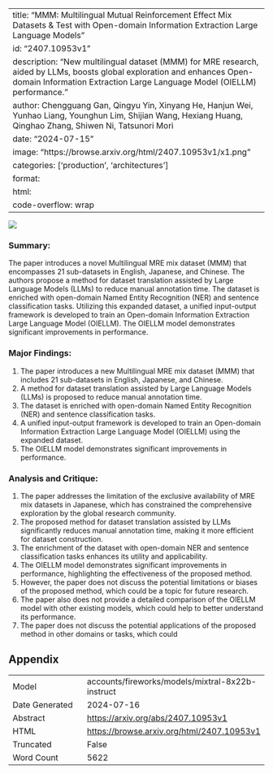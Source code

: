 
---
title: "MMM: Multilingual Mutual Reinforcement Effect Mix Datasets & Test with Open-domain Information Extraction Large Language Models"
id: "2407.10953v1"
description: "New multilingual dataset (MMM) for MRE research, aided by LLMs, boosts global exploration and enhances Open-domain Information Extraction Large Language Model (OIELLM) performance."
author: Chengguang Gan, Qingyu Yin, Xinyang He, Hanjun Wei, Yunhao Liang, Younghun Lim, Shijian Wang, Hexiang Huang, Qinghao Zhang, Shiwen Ni, Tatsunori Mori
date: "2024-07-15"
image: "https://browse.arxiv.org/html/2407.10953v1/x1.png"
categories: ['production', 'architectures']
format:
  html:
    code-overflow: wrap
---

![](https://browse.arxiv.org/html/2407.10953v1/x1.png)

### Summary:

The paper introduces a novel Multilingual MRE mix dataset (MMM) that encompasses 21 sub-datasets in English, Japanese, and Chinese. The authors propose a method for dataset translation assisted by Large Language Models (LLMs) to reduce manual annotation time. The dataset is enriched with open-domain Named Entity Recognition (NER) and sentence classification tasks. Utilizing this expanded dataset, a unified input-output framework is developed to train an Open-domain Information Extraction Large Language Model (OIELLM). The OIELLM model demonstrates significant improvements in performance.

### Major Findings:

1. The paper introduces a new Multilingual MRE mix dataset (MMM) that includes 21 sub-datasets in English, Japanese, and Chinese.
2. A method for dataset translation assisted by Large Language Models (LLMs) is proposed to reduce manual annotation time.
3. The dataset is enriched with open-domain Named Entity Recognition (NER) and sentence classification tasks.
4. A unified input-output framework is developed to train an Open-domain Information Extraction Large Language Model (OIELLM) using the expanded dataset.
5. The OIELLM model demonstrates significant improvements in performance.

### Analysis and Critique:

1. The paper addresses the limitation of the exclusive availability of MRE mix datasets in Japanese, which has constrained the comprehensive exploration by the global research community.
2. The proposed method for dataset translation assisted by LLMs significantly reduces manual annotation time, making it more efficient for dataset construction.
3. The enrichment of the dataset with open-domain NER and sentence classification tasks enhances its utility and applicability.
4. The OIELLM model demonstrates significant improvements in performance, highlighting the effectiveness of the proposed method.
5. However, the paper does not discuss the potential limitations or biases of the proposed method, which could be a topic for future research.
6. The paper also does not provide a detailed comparison of the OIELLM model with other existing models, which could help to better understand its performance.
7. The paper does not discuss the potential applications of the proposed method in other domains or tasks, which could

## Appendix

|          |          |
|----------|----------|
| Model     | accounts/fireworks/models/mixtral-8x22b-instruct       |
| Date Generated     | 2024-07-16       |
| Abstract | [https://arxiv.org/abs/2407.10953v1](https://arxiv.org/abs/2407.10953v1)        |
| HTML     | [https://browse.arxiv.org/html/2407.10953v1](https://browse.arxiv.org/html/2407.10953v1)       |
| Truncated       | False       |
| Word Count       | 5622       |
